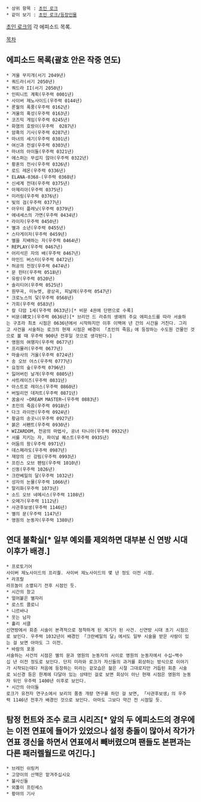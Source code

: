  * 상위 항목 : [[초인 로크]]
 * 같이 보기 : [[초인 로크/등장인물]]

[[초인 로크]]의 각 에피소드 목록.

[[목차]]

== 에피소드 목록(괄호 안은 작중 연도) ==
 * 겨울 무지개(서기 2049년)
 * 쿼드라(서기 2050년)
 * 쿼드라 II(서기 2050년)
 * 인피니트 계획(우주력 0001년)
 * 사이버 제노사이드(우주력 0144년)
 * 론월의 폭풍(우주력 0162년)
 * 겨울의 혹성(우주력 0163년)
 * 코즈믹 게임(우주력 0245년)
 * 화염의 호랑이(우주력  0287년)
 * 암흑의 기사(우주력 0287년)
 * 마녀의 세기(우주력 0301년)
 * 여신과 전설(우주력 0303년)
 * 마녀의 아이들(우주력 0321년)
 * 에스퍼는 무섭지 않아(우주력 0322년)
 * 황혼의 전사(우주력 0326년)
 * 로드 레온(우주력 0336년)
 * ELANA-0368-(우주력 0368년)
 * 신세계 전대(우주력 0375년)
 * 아제리아(우주력 0375년)
 * 미러링(우주력 0376년)
 * 빛의 검(우주력 0377년)
 * 아우터 플레닛(우주력 0379년)
 * 에네세스의 가면(우주력 0434년)
 * 라이자(우주력 0450년)
 * 별과 소년(우주력 0455년)
 * 스타게이저(우주력 0459년)
 * 별을 지배하는 자(우주력 0464년)
 * REPLAY(우주력 0467년)
 * 어리석은 자의 배(우주력 0467년)
 * 마인드 버스터(우주력 0472년)
 * 허공의 전장(우주력 0474년)
 * 문 헌터(우주력 0518년)
 * 유랑(우주력 0520년)
 * 솔리티어(우주력 0525년)
 * 원무곡, 미뉴엣, 광상곡, 피날레(우주력 0547년)
 * 크로노스의 덫(우주력 0568년)
 * 가희(우주력 0583년)
 * 칼 다암 1세(우주력 0633년)[* 비문 4권에 단편으로 수록]
 * 비문(碑文)(우주력 0636년)[* 브리안 드 라쥬의 생애의 주요 에피소드를 따라 서술하는 구조라 최초 시점은 0636년에서 시작하지만 이후 이백여 년 간의 시간을 거친다. 그리고 사건을 서술하는 로크의 현재 시점은 배경이 「초인의 죽음」에 등장하는 수도원 건물인 것으로 볼 때 우주력 900년 전후일 것으로 생각된다.]
 * 영원의 여행자(우주력 0677년)
 * 프리뮬러(우주력 0677년)
 * 마술사의 거울(우주력 0724년)
 * 송 오브 어스(우주력 0777년) 
 * 요정의 숲(우주력 0796년)
 * 잃어버린 날개(우주력 0805년)
 * 샤트레이즈(우주력 0831년)
 * 아스트로 레이스(우주력 0860년)
 * 버밀리언 데저트(우주력 0871년)
 * 꿈술사 ~DREAM MASTER~(우주력 0883년)
 * 초인의 죽음(우주력 0918년)
 * 다크 라이언(우주력 0924년)
 * 황금의 송곳니(우주력 0927년)
 * 붉은 서펜트(우주력 0930년)
 * WIZARDOM, 천공의 마법사, 공녀 타니아(우주력 0932년)
 * 서를 지키는 자, 파이널 퀘스트(우주력 0935년)
 * 어둠의 왕(우주력 0971년)
 * 데스페라도(우주력 0987년)
 * 재앙의 신 강림(우주력 0993년)
 * 프린스 오브 팬텀(우주력 1010년)
 * 신동(우주력 1026년)
 * 크란베일의 달(우주력 1032년)
 * 성자의 눈물(우주력 1066년)
 * 말리화(우주력 1073년)
 * 소드 오브 네메시스(우주력 1108년)
 * 오메가(우주력 1112년)
 * 사관후보생(우주력 1146년)
 * 별의 문(우주력 1147년)
 * 영원의 눈동자(우주력 1380년)

== 연대 불확실[* 일부 예외를 제외하면 대부분 신 연방 시대 이후가 배경.] ==
 * 프로토기어
 사이버 제노사이드의 프리퀄. 사이버 제노사이드의 몇 년 정도 이전 시점.
 * 라프랄
 라프놀이 소멸되기 전후 시점인 듯.
 * 시간의 창고
 * 얼어붙은 별자리
 * 로스트 콜로니
 * 니르바나
 * 웃는 남자
 * 홀리 서클
 신연방에서 회춘 시술이 본격적으로 정착하게 된 계기가 된 사건. 신연방 시대 초기 시점으로 보인다. 우주력 1032년이 배경인 「크란베일의 달」에서도 일부 시술을 받은 사람이 있는 걸 보면 아마도 그 이전.
 * 바람의 포옹
 서술하는 사건의 시점은 별의 문과 영원의 눈동자의 사이로 영원의 눈동자에서 수십~백수십 년 이전 정도로 보인다. 단지 미라와 로크가 자신들의 과거를 회상하는 방식으로 이야기가 시작되는데다 처음에 등장하는 미라는 겉모습은 젊은 시절 그대로지만 거듭된 회춘 시술로 뇌신경 등은 한계에 다달아 있는 상태인 걸로 보면 회상이 아닌 현재 시점은 영원의 눈동자 뒤인 우주력 1400년 이후로 보인다.
 * 시간의 아이들
 로크가 유전자 연구소에서 보리의 품종 개량 연구를 하던 걸 보면, 「사관후보생」의 우주력 1146년 전후가 배경인 것으로 보인다. 아마도 그보다 약간 전 시점일 듯.
== 탐정 헌트와 조수 로크 시리즈[* 앞의 두 에피소드의 경우에는 이전 연표에 들어가 있었으나 설정 충돌이 많아서 작가가 연표 갱신을 하면서 연표에서 빼버렸으며 팬들도 본편과는 다른 패러렐월드로 여긴다.] ==
 * 브레인 쉬링커
 * 고양이의 산책은 맡겨주십시오
 * 불사신들
 * 외톨이 프린세스
 * 황야의 기사
